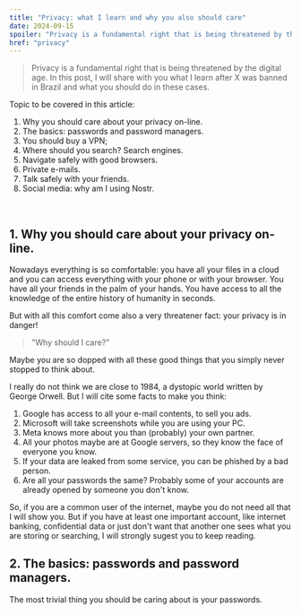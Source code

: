 ```yaml
---
title: "Privacy: what I learn and why you also should care"
date: 2024-09-15
spoiler: "Privacy is a fundamental right that is being threatened by the digital age. In this post, I will share with you what I learn after X was banned in Brazil and what you should do in these cases."
href: "privacy"
---
```



> Privacy is a fundamental right that is being threatened by the digital age. In this post, I will share with you what I learn after X was banned in Brazil and what you should do in these cases.

Topic to be covered in this article:

1. Why you should care about your privacy on-line.
2. The basics: passwords and password managers.
3. You should buy a VPN;
4. Where should you search? Search engines.
5. Navigate safely with good browsers.
6. Private e-mails.
7. Talk safely with your friends.
8. Social media: why am I using Nostr.

<br/>

## 1. Why you should care about your privacy on-line.

Nowadays everything is so comfortable: you have all your files in a cloud and you can access everything with your phone or with your browser.
You have all your friends in the palm of your hands. You have access to all the knowledge of the entire history of humanity in seconds.

But with all this comfort come also a very threatener fact: your privacy is in danger!

> "Why should I care?"

Maybe you are so dopped with all these good things that you simply never stopped to think about.

I really do not think we are close to 1984, a dystopic world written by George Orwell. But I will cite some facts to make you think:

1. Google has access to all your e-mail contents, to sell you ads.
2. Microsoft will take screenshots while you are using your PC.
3. Meta knows more about you than (probably) your own partner.
4. All your photos maybe are at Google servers, so they know the face of everyone you know.
5. If your data are leaked from some service, you can be phished by a bad person.
6. Are all your passwords the same? Probably some of your accounts are already opened by someone you don't know.

So, if you are a common user of the internet, maybe you do not need all that I will show you. But if you have at least one important account,
like internet banking, confidential data or just don't want that another one sees what you are storing or searching, I will strongly sugest you to keep reading.


## 2. The basics: passwords and password managers.

The most trivial thing you should be caring about is your passwords.

